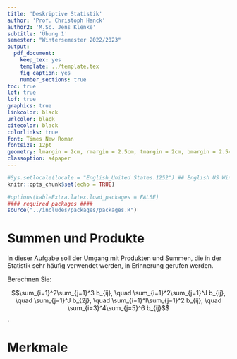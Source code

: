 ```yaml
---
title: 'Deskriptive Statistik'
author: 'Prof. Christoph Hanck'
author2: 'M.Sc. Jens Klenke'
subtitle: 'Übung 1'
semester: "Wintersemester 2022/2023"
output:
  pdf_document:
    keep_tex: yes
    template: ../template.tex
    fig_caption: yes
    number_sections: true
toc: true
lot: true
lof: true
graphics: true
linkcolor: black
urlcolor: black
citecolor: black
colorlinks: true
font: Times New Roman
fontsize: 12pt
geometry: lmargin = 2cm, rmargin = 2.5cm, tmargin = 2cm, bmargin = 2.5cm
classoption: a4paper
---
```


```r
#Sys.setlocale(locale = "English_United States.1252") ## English US Windows
knitr::opts_chunk$set(echo = TRUE)

#options(kableExtra.latex.load_packages = FALSE)
#### required packages ####
source("../includes/packages/packages.R")
```


# Summen und Produkte

In dieser Aufgabe soll der Umgang mit Produkten und Summen, die in der Statistik sehr häufig verwendet werden, in Erinnerung gerufen werden.

\begin{enumerate}[label=(\alph*)]
  \item Gegeben sind:
    \begin{center}
      \begin{tabular}{l c c c c}
        \toprule
          $i$   & 1 & 2 & 3 & 4 \\ 
          \midrule
          $x_i$ & 6 & 4 & 1 & 3 \\
          $y_i$ & 1 & 3 & 4 & 2 \\
        \bottomrule
      \end{tabular}
    \end{center}


Berechnen Sie: $$\sum_{i=1}^4 x_i, \qquad \sum_{i=1}^4 x_iy_i, \qquad \prod_{i=1}^4 x_i, \qquad \prod_{i=1}^4 x_iy_i, \qquad \prod_{i=1}^4 x_i^2y_i^{0.5}$$.



\item Berechnen Sie möglichst einfach
  \begin{enumerate}[label=(\roman*)]
  \setlength\itemsep{10px}
    \item $\displaystyle \sum_{i=1}^{20} (6 - 4i) + \sum_{i=1}^{20} (2i + 2)$

    \item $\displaystyle \sum_{i=1}^{30} (i^2+2i-3) + \sum_{i=1}^{30} (3i^2+5i + 8)$

    \item $\displaystyle \sum_{i=1}^{40} (1+i)^2 + \sum_{i=1}^{40} (1-i)^2$
  \end{enumerate}
\vspace{0.5cm}

Beachten Sie dabei, dass gilt:
\begin{eqnarray*}
1+2+3+\ldots+n &=& \sum_{i=1}^n i = \frac{n(n+1)}{2}\\
1^2+2^2+3^2+\ldots+n^2 &=& \sum_{i=1}^n i^2 = \frac{n(n+1)(2n+1)}{6}\\
\end{eqnarray*}

\item Gegeben ist die folgende Matrix $B=(b_{ij})$; $i=1,\ldots,I$ ist der Zeilenindex und $j=1,\ldots,J$ ist der Spaltenindex: \\
\begin{center}
$B= \left(
  \begin{array}{cccccc}
1 & 4 & 4 & 7 & 8 & 4 \\
2 & 3 & 6 & 6 & 2 & 3 \\
6 & 9 & 7 & 6 & 7 & 2 \\
5 & 7 & 8 & 8 & 9 & 6 \\
4 & 6 & 2 & 3 & 4 & 5 \\
3 & 5 & 2 & 3 & 7 & 7 \\
\end{array}
\right)$
\end{center}
\end{enumerate}

Berechnen Sie: 

$$\sum_{i=1}^2\sum_{j=1}^3 b_{ij}, \quad \sum_{i=1}^2\sum_{j=1}^J b_{ij}, \quad \sum_{j=1}^J b_{2j}, \quad \sum_{i=1}^I\sum_{j=1}^2 b_{ij}, \quad \sum_{i=3}^4\sum_{j=5}^6 b_{ij}$$.

\vspace{.5cm}

# Merkmale

\begin{enumerate}[label=(\alph*)]
  \item Die Studierenden einer Universität verteilen sich wie folgt auf fünf Fakultäten:
  
  \begin{center}
    \begin{tabular}{lcccccr}
      \textbf{Fakultät}    & A   & B  & C   & D   & E   & $\sum\quad$ \\
        \midrule
      \textbf{Studierende} & 100 & 50 & 450 & 200 & 200 & $\quad$\textbf{1.000} \\
    \end{tabular}
  \end{center}
  
  

Geben Sie für die beiden Merkmale $M_1$: \textit{Fakultät} und $M_2$: \textit{Anzahl der Studierenden pro Fakultät} jeweils die Merkmalsausprägungen, die Merkmalsträger und die Klassifikation des Merkmals an.\\
\item Geben Sie bei den nachfolgenden Variablen an, welches Skalenniveau sie besitzen:\\
Geschlecht, Beruf, Warengruppe, Universitätsnoten, Einkommen, Vermögen.
\end{enumerate}
  
